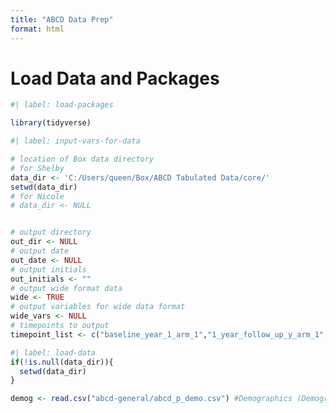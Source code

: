 ```yaml
---
title: "ABCD Data Prep"
format: html
---
```


# Load Data and Packages

```r
#| label: load-packages

library(tidyverse)
```

```r
#| label: input-vars-for-data

# location of Box data directory
# for Shelby
data_dir <- 'C:/Users/queen/Box/ABCD Tabulated Data/core/'
setwd(data_dir)
# for Nicole
# data_dir <- NULL


# output directory
out_dir <- NULL
# output date
out_date <- NULL
# output initials
out_initials <- ""
# output wide format data
wide <- TRUE
# output variables for wide data format
wide_vars <- NULL 
# timepoints to output
timepoint_list <- c("baseline_year_1_arm_1","1_year_follow_up_y_arm_1", "2_year_follow_up_y_arm_1", "3_year_follow_up_y_arm_1", "4_year_follow_up_y_arm_1")
```

```r
#| label: load-data
if(!is.null(data_dir)){
  setwd(data_dir)
}

demog <- read.csv("abcd-general/abcd_p_demo.csv") #Demographics (Demographic Variables), Propensity Weights

```
